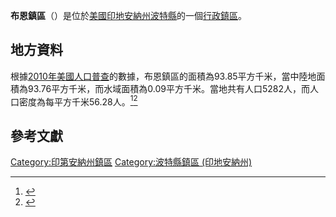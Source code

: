 {{noteTA
|G1=USState
|G2=地名
|G3=Unit
}}
{{Infobox settlement
|official_name            = 布恩鎮區
|native_name = Boone Township
|settlement_type          = [[行政鎮區|行政鎮區]]
|image_skyline            = 
|imagesize                = 
|image_map                = Map highlighting Boone Township, Porter County, Indiana.svg
|mapsize                  = 250px
|pushpin_map  =USA Indiana
|pushpin_label = 布恩鎮區
|pushpin_label_position   = top
|pushpin_map_caption      = 布恩鎮區在印地安納州的位置
|subdivision_type         = [[世界政區索引|國家]]
|subdivision_type1        = [[美国州份|州份]]
|subdivision_type2        = [[印地安納州行政区划|縣]]
|subdivision_name         = [[美国|美国]]
|subdivision_name1        = [[印地安納州|印地安納州]]
|subdivision_name2        = [[波特縣_(印地安納州)|波特縣]]
|elevation_ft             = 682
|elevation_m              = 208
|timezone                 = [[北美东部時區|北美东部時區]]
|area_total_km2           = 93.85
|area_land_km2            = 93.76
|area_water_km2           = 0.09
|area_total_sq_mi         = 
|area_land_sq_mi          = 
|area_water_sq_mi         = 
|population_as_of         = [[2010年美國人口普查|2010]]
|population_footnotes     = 
|population_total         = 5282
|population_density_km2   = auto
|population_density_sq_mi = auto
|utc_offset               = -5
|coordinates              = {{coord|41|18|35|N|87|09|05|W|type:city_region:US-AL_source:GNS-enwiki|display=inline,title}}
| coor_pinpoint           = 
| coordinates_footnotes   = 
|timezone_DST             = EDT
|utc_offset_DST           = -4
|postal_code_type         = [[美國郵區編號|郵區編號]]
|postal_code              = 46992
|area_code                = {{link-en|电话区号219|Area code 219|219}}
|blank_name = [[地名信息系统|GNIS ID]]
|blank_info = 453130
}}
'''布恩鎮區'''（{{lang-en|Boone Township}}）是位於[[美國|美國]][[印地安納州|印地安納州]][[波特縣_(印地安納州)|波特縣]]的一個[[行政鎮區|行政鎮區]]。

== 地方資料 ==
根據[[2010年美國人口普查|2010年美國人口普查]]的數據，布恩鎮區的面積為93.85平方千米，當中陸地面積為93.76平方千米，而水域面積為0.09平方千米。當地共有人口5282人，而人口密度為每平方千米56.28人。<ref name="GR8">{{cite web|url=http://factfinder2.census.gov|publisher=[[美国人口调查局|美国人口调查局]]|accessdate=2011-05-14|title=American FactFinder|archive-date=2013-09-11|archive-url=https://web.archive.org/web/20130911234518/http://factfinder2.census.gov/|dead-url=no}}</ref><ref>{{cite web|url=https://www.citypopulation.de/en/usa/indiana/admin/|title=USA: Indiana (Counties and Townships) - City Population|access-date=2020-08-14|archive-date=2020-04-22|archive-url=https://web.archive.org/web/20200422090607/https://www.citypopulation.de/en/usa/indiana/admin/|dead-url=no}}</ref>

== 參考文獻 ==
{{reflist}}

{{波特縣 (印地安納州)}}

{{DEFAULTSORT:Boone Township}}
[[Category:印第安納州鎮區|Category:印第安納州鎮區]]
[[Category:波特縣鎮區_(印地安納州)|Category:波特縣鎮區 (印地安納州)]]

{{Indiana-geo-stub}}